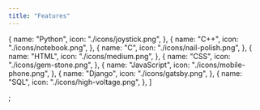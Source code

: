 ```yaml
---
title: "Features"
---
```


  {
    name: "Python",
    icon: "./icons/joystick.png",
  },
  {
    name: "C++",
    icon: "./icons/notebook.png",
  },
  {
    name: "C",
    icon: "./icons/nail-polish.png",
  },
  {
    name: "HTML",
    icon: "./icons/medium.png",
  },
  {
    name: "CSS",
    icon: "./icons/gem-stone.png",
  },
  {
    name: "JavaScript",
    icon: "./icons/mobile-phone.png",
  },
  {
    name: "Django",
    icon: "./icons/gatsby.png",
  },
  {
    name: "SQL",
    icon: "./icons/high-voltage.png",
  },
]

;
